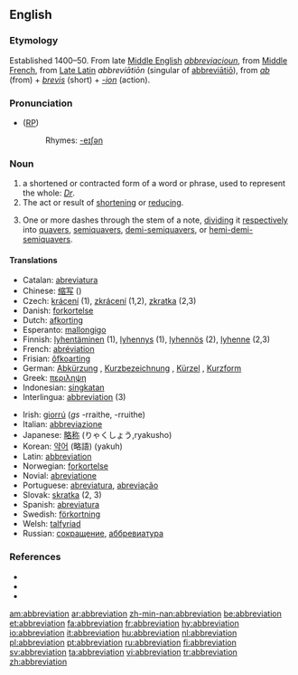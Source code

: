 ==English==
{{wikisource1911Enc|Abbreviation}}

===Etymology===
Established 1400–50. From late [[Middle English]] ''[[abbreviacioun]]'', from [[Middle French]], from [[Late Latin]] ''abbreviātiōn'' (singular of [[abbreviatio|abbreviātiō]]), from ''[[ab]]'' (from) + ''[[brevis]]'' (short) + ''[[-ion]]'' (action).

===Pronunciation===
* ([[RP]]) {{IPA|/əˌbriːviˈeɪʃn/}}
*: Rhymes: [[Rhymes:English:-eɪʃǝn|-eɪʃǝn]]

===Noun===
{{en-noun}}
# a shortened or contracted form of a word or phrase, used to represent the whole: ''[[Dr]]''.
# The act or result of [[shorten|shortening]] or [[reduce|reducing]].
# {{music}} One or more dashes through the stem of a note, [[dividing]] it [[respectively]] into [[quavers]], [[semiquavers]], [[demi-semiquavers]], or [[hemi-demi-semiquavers]].

====Translations====
{{top}}
*Catalan: [[abreviatura]] {{f}}
*Chinese: [[缩写]] ()
*Czech: [[krácení]] {{n}} (1), [[zkrácení]] {{n}} (1,2), [[zkratka]] {{f}} (2,3)
*Danish: [[forkortelse]] {{c}}
*Dutch: [[afkorting]] {{f}}
*Esperanto: [[mallongigo]]
*Finnish: [[lyhentäminen]] (1), [[lyhennys]] (1), [[lyhennös]] (2), [[lyhenne]] (2,3)
*French: [[abréviation]] {{f}}
*Frisian: [[ôfkoarting]]
*German: [[Abkürzung]] {{f}}, [[Kurzbezeichnung]] {{f}}, [[Kürzel]] {{n}}, [[Kurzform]] {{f}}
*Greek: [[περιληψη]]
*Indonesian: [[singkat]]an
*Interlingua: [[abbreviation]] (3)
{{mid}}
*Irish: [[giorrú]] {{m}} (''gs'' -rraithe, {{p}} -rruithe)
*Italian: [[abbreviazione]]
*Japanese: [[略称]] (りゃくしょう,ryakusho)
*Korean: [[약어]] (略語) (yakuh)
*Latin: [[abbreviation]]
*Norwegian: [[forkortelse]]
*Novial: [[abreviatione]]
*Portuguese: [[abreviatura]], [[abreviação]]
*Slovak: [[skratka]]  {{f}}  (2, 3)
*Spanish: [[abreviatura]] {{f}}
*Swedish: [[förkortning]] {{c}}
*Welsh: [[talfyriad]] {{m}}
*Russian: [[сокрaщение]], [[аббревиатура]]
{{bottom}}

===References===
{{pedialite}}
* {{R:American Heritage 2000|abbreviation}}
* {{R:Dictionary.com|abbreviation}}
* {{R:WordNet 2003|abbreviation}}

[[am:abbreviation]]
[[ar:abbreviation]]
[[zh-min-nan:abbreviation]]
[[be:abbreviation]]
[[et:abbreviation]]
[[fa:abbreviation]]
[[fr:abbreviation]]
[[hy:abbreviation]]
[[io:abbreviation]]
[[it:abbreviation]]
[[hu:abbreviation]]
[[nl:abbreviation]]
[[pl:abbreviation]]
[[pt:abbreviation]]
[[ru:abbreviation]]
[[fi:abbreviation]]
[[sv:abbreviation]]
[[ta:abbreviation]]
[[vi:abbreviation]]
[[tr:abbreviation]]
[[zh:abbreviation]]